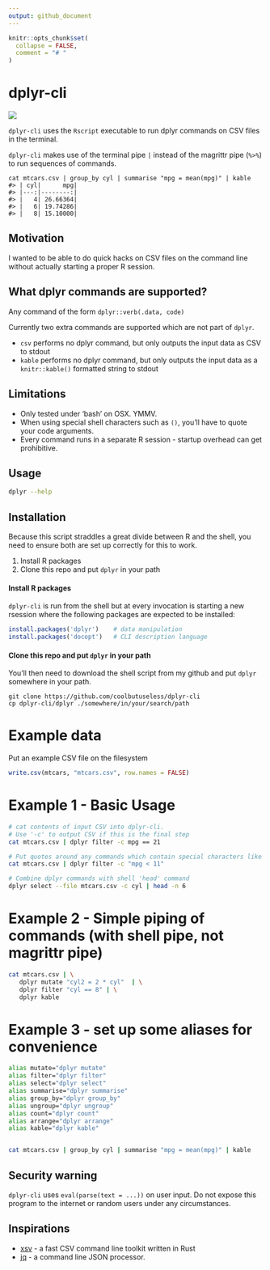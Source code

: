 ```yaml
---
output: github_document
---
```


<!-- README.md is generated from README.Rmd. Please edit that file -->

```r
knitr::opts_chunk$set(
  collapse = FALSE,
  comment = "# "
)
```


# dplyr-cli

<!-- badges: start -->
![](https://img.shields.io/badge/cool-useless-green.svg)
<!-- badges: end -->

`dplyr-cli` uses the `Rscript` executable to 
run dplyr commands on CSV files in the terminal.

`dplyr-cli` makes use of the terminal pipe `|` instead of the magrittr pipe (`%>%`)
to run sequences of commands.

```
cat mtcars.csv | group_by cyl | summarise "mpg = mean(mpg)" | kable
#> | cyl|      mpg|
#> |---:|--------:|
#> |   4| 26.66364|
#> |   6| 19.74286|
#> |   8| 15.10000|
```

## Motivation

I wanted to be able to do quick hacks on CSV files on the command line without
actually starting a proper R session.


## What dplyr commands are supported?

Any command of the form `dplyr::verb(.data, code)`

Currently two extra commands are supported which are not part of `dplyr`.

* `csv` performs no dplyr command, but only outputs the input data as CSV to stdout
* `kable` performs no dplyr command, but only outputs the input data as a
  `knitr::kable()` formatted string to stdout


## Limitations

* Only tested under 'bash' on OSX. YMMV.
* When using special shell characters such as `()`, you'll have to quote 
  your code arguments.  
* Every command runs in a separate R session - startup overhead can get 
  prohibitive.

## Usage

```sh
dplyr --help
```


## Installation

Because this script straddles a great divide between R and the shell, you need 
to ensure both are set up correctly for this to work.

1. Install R packages
2. Clone this repo and put `dplyr` in your path


#### Install R packages
`dplyr-cli` is run from the shell but at every invocation is starting a new 
rsession where the following packages are expected to be installed:


```r
install.packages('dplyr')    # data manipulation
install.packages('docopt')   # CLI description language
```



#### Clone this repo and put `dplyr` in your path


You'll then need to download the shell script from my github and put `dplyr`
somewhere in your path.

```
git clone https://github.com/coolbutuseless/dplyr-cli
cp dplyr-cli/dplyr ./somewhere/in/your/search/path
```


# Example data

Put an example CSV file on the filesystem

```r
write.csv(mtcars, "mtcars.csv", row.names = FALSE)
```

# Example 1 - Basic Usage


```sh
# cat contents of input CSV into dplyr-cli.  
# Use '-c' to output CSV if this is the final step
cat mtcars.csv | dplyr filter -c mpg == 21
```


```sh
# Put quotes around any commands which contain special characters like <>()
cat mtcars.csv | dplyr filter -c "mpg < 11"
```


```sh
# Combine dplyr commands with shell 'head' command
dplyr select --file mtcars.csv -c cyl | head -n 6
```


# Example 2 - Simple piping of commands (with shell pipe, not magrittr pipe)

```sh
cat mtcars.csv | \
   dplyr mutate "cyl2 = 2 * cyl"  | \
   dplyr filter "cyl == 8" | \
   dplyr kable
```


# Example 3 - set up some aliases for convenience


```sh
alias mutate="dplyr mutate"
alias filter="dplyr filter"
alias select="dplyr select"
alias summarise="dplyr summarise"
alias group_by="dplyr group_by"
alias ungroup="dplyr ungroup"
alias count="dplyr count"
alias arrange="dplyr arrange"
alias kable="dplyr kable"


cat mtcars.csv | group_by cyl | summarise "mpg = mean(mpg)" | kable
```


## Security warning

`dplyr-cli` uses `eval(parse(text = ...))` on user input.  Do not expose this 
program to the internet or random users under any circumstances.


## Inspirations

* [xsv](https://github.com/BurntSushi/xsv) - a fast CSV command line toolkit 
  written in Rust
* [jq](https://stedolan.github.io/jq/) - a command line JSON processor.
